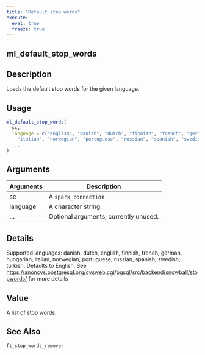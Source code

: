 ```yaml
---
title: "Default stop words"
execute:
  eval: true
  freeze: true
---
```


## ml_default_stop_words

## Description
Loads the default stop words for the given language.


## Usage
```r
ml_default_stop_words(
  sc,
  language = c("english", "danish", "dutch", "finnish", "french", "german", "hungarian",
    "italian", "norwegian", "portuguese", "russian", "spanish", "swedish", "turkish"),
  ...
)
```

## Arguments
|Arguments|Description|
|---|---|
| sc | A `spark_connection` |
| language | A character string. |
| ... | Optional arguments; currently unused. |

## Details
Supported languages: danish, dutch, english, finnish, french, german, hungarian, italian, norwegian, portuguese, russian, spanish, swedish, turkish. Defaults to English. See <https://anoncvs.postgresql.org/cvsweb.cgi/pgsql/src/backend/snowball/stopwords/> for more details

## Value
A list of stop words.





## See Also
`ft_stop_words_remover`

